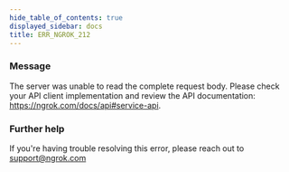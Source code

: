 ```yaml
---
hide_table_of_contents: true
displayed_sidebar: docs
title: ERR_NGROK_212
---
```


### Message

The server was unable to read the complete request body. Please check your API client implementation and review the API documentation: https://ngrok.com/docs/api#service-api.

<ErrorDetails />

### Further help

If you're having trouble resolving this error, please reach out to [support@ngrok.com](mailto:support@ngrok.com?subject=Help%20with%20ERR_NGROK_212)
